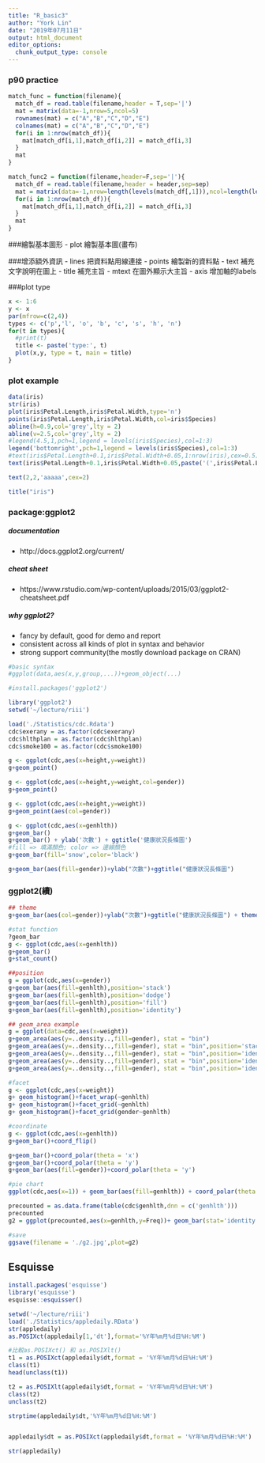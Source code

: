 ```yaml
---
title: "R_basic3"
author: "York Lin"
date: "2019年07月11日"
output: html_document
editor_options: 
  chunk_output_type: console
---
```


### p90 practice
```R
match_func = function(filename){
  match_df = read.table(filename,header = T,sep='|')
  mat = matrix(data=-1,nrow=5,ncol=5)
  rownames(mat) = c("A","B","C","D","E")
  colnames(mat) = c("A","B","C","D","E")
  for(i in 1:nrow(match_df)){
    mat[match_df[i,1],match_df[i,2]] = match_df[i,3]
  }
  mat
}

match_func2 = function(filename,header=F,sep='|'){
  match_df = read.table(filename,header = header,sep=sep)
  mat = matrix(data=-1,nrow=length(levels(match_df[,1])),ncol=length(levels(match_df[,2])),dimnames = list(levels(match_df[,1]),levels(match_df[,2])))
  for(i in 1:nrow(match_df)){
    mat[match_df[i,1],match_df[i,2]] = match_df[i,3]
  }
  mat
}
```


###繪製基本圖形
- plot	繪製基本圖(畫布)

###增添額外資訊
- lines	把資料點用線連接
- points	繪製新的資料點
- text	補充文字說明在圖上
- title	補充主旨
- mtext	在圖外顯示大主旨
- axis	增加軸的labels

###plot type
```r
x <- 1:6
y <- x
par(mfrow=c(2,4))
types <- c('p','l', 'o', 'b', 'c', 's', 'h', 'n')
for(t in types){
  #print(t)
  title <- paste('type:', t)
  plot(x,y, type = t, main = title)
}

```

### plot example
```r
data(iris)
str(iris)
plot(iris$Petal.Length,iris$Petal.Width,type='n')
points(iris$Petal.Length,iris$Petal.Width,col=iris$Species)
abline(h=0.9,col='grey',lty = 2)
abline(v=2.5,col='grey',lty = 2)
#legend(4.5,1,pch=1,legend = levels(iris$Species),col=1:3)
legend('bottomright',pch=1,legend = levels(iris$Species),col=1:3)
#text(iris$Petal.Length+0.1,iris$Petal.Width+0.05,1:nrow(iris),cex=0.5)
text(iris$Petal.Length+0.1,iris$Petal.Width+0.05,paste('(',iris$Petal.Length,', ',iris$Petal.Width,')'),cex=0.5)

text(2,2,'aaaaa',cex=2)

title("iris")
```

### package:ggplot2
##### documentation
- http://docs.ggplot2.org/current/

##### cheat sheet
- https://www.rstudio.com/wp-content/uploads/2015/03/ggplot2-cheatsheet.pdf

##### why ggplot2?
- fancy by default, good for demo and report 
- consistent across all kinds of plot in syntax and behavior
- strong support community(the mostly download package on CRAN)
```R
#basic syntax
#ggplot(data,aes(x,y,group,...))+geom_object(...)

#install.packages('ggplot2')

library('ggplot2')
setwd('~/lecture/riii')

load('./Statistics/cdc.Rdata')
cdc$exerany = as.factor(cdc$exerany)
cdc$hlthplan = as.factor(cdc$hlthplan)
cdc$smoke100 = as.factor(cdc$smoke100)

g <- ggplot(cdc,aes(x=height,y=weight))
g+geom_point()

g <- ggplot(cdc,aes(x=height,y=weight,col=gender))
g+geom_point()

g <- ggplot(cdc,aes(x=height,y=weight))
g+geom_point(aes(col=gender))

g <- ggplot(cdc,aes(x=genhlth))
g+geom_bar()
g+geom_bar() + ylab('次數') + ggtitle('健康狀況長條圖')
#fill => 填滿顏色; color => 邊線顏色
g+geom_bar(fill='snow',color='black')

g+geom_bar(aes(fill=gender))+ylab("次數")+ggtitle("健康狀況長條圖")
```

### ggplot2(續)
```R
## theme
g+geom_bar(aes(col=gender))+ylab("次數")+ggtitle("健康狀況長條圖") + theme(text=element_text(size=16,  family="Songti SC"))

#stat function
?geom_bar
g <- ggplot(cdc,aes(x=genhlth))
g+geom_bar()
g+stat_count()

##position
g = ggplot(cdc,aes(x=gender))
g+geom_bar(aes(fill=genhlth),position='stack')
g+geom_bar(aes(fill=genhlth),position='dodge')
g+geom_bar(aes(fill=genhlth),position='fill')
g+geom_bar(aes(fill=genhlth),position='identity')

## geom_area example
g = ggplot(data=cdc,aes(x=weight))
g+geom_area(aes(y=..density..,fill=gender), stat = "bin")
g+geom_area(aes(y=..density..,fill=gender), stat = "bin",position='stack')
g+geom_area(aes(y=..density..,fill=gender), stat = "bin",position='identity')
g+geom_area(aes(y=..density..,fill=gender), stat = "bin",position='identity',alpha=0.4)
g+geom_area(aes(y=..density..,fill=gender), stat = "bin",position='identity',alpha=0.5)
```

```R
#facet
g <- ggplot(cdc,aes(x=weight))
g+ geom_histogram()+facet_wrap(~genhlth)
g+ geom_histogram()+facet_grid(~genhlth)
g+ geom_histogram()+facet_grid(gender~genhlth)

#coordinate
g <- ggplot(cdc,aes(x=genhlth))
g+geom_bar()+coord_flip()

g+geom_bar()+coord_polar(theta = 'x')
g+geom_bar()+coord_polar(theta = 'y')
g+geom_bar(aes(fill=gender))+coord_polar(theta = 'y')

#pie chart
ggplot(cdc,aes(x=1)) + geom_bar(aes(fill=genhlth)) + coord_polar(theta = 'y')
```

```R
precounted = as.data.frame(table(cdc$genhlth,dnn = c('genhlth')))
precounted
g2 = ggplot(precounted,aes(x=genhlth,y=Freq))+ geom_bar(stat='identity')

#save
ggsave(filename = './g2.jpg',plot=g2)
```

## Esquisse
```R
install.packages('esquisse')
library('esquisse')
esquisse::esquisser()
```


```R
setwd('~/lecture/riii')
load('./Statistics/appledaily.RData')
str(appledaily)
as.POSIXct(appledaily[1,'dt'],format='%Y年%m月%d日%H:%M')

#比較as.POSIXct() 和 as.POSIXlt()
t1 = as.POSIXct(appledaily$dt,format = '%Y年%m月%d日%H:%M')
class(t1)
head(unclass(t1))

t2 = as.POSIXlt(appledaily$dt,format = '%Y年%m月%d日%H:%M')
class(t2)
unclass(t2)

strptime(appledaily$dt,'%Y年%m月%d日%H:%M')


appledaily$dt = as.POSIXct(appledaily$dt,format = '%Y年%m月%d日%H:%M')

str(appledaily)
```